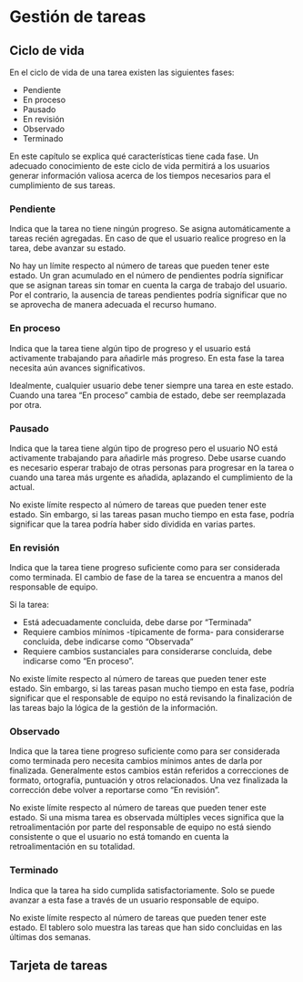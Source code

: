 # Gestión de tareas

## Ciclo de vida

En el ciclo de vida de una tarea existen las siguientes fases:

- Pendiente
- En proceso
- Pausado
- En revisión
- Observado
- Terminado

En este capítulo se explica qué características tiene cada fase. Un adecuado conocimiento de este ciclo de vida permitirá a los usuarios generar información valiosa acerca de los tiempos necesarios para el cumplimiento de sus tareas.

### Pendiente

Indica que la tarea no  tiene ningún progreso. Se asigna automáticamente a tareas recién agregadas. En caso de que el usuario realice progreso en la tarea, debe avanzar su estado. 

No hay un límite respecto al número de tareas que pueden tener este estado. Un gran acumulado en el número de pendientes podría significar que se asignan tareas sin tomar en cuenta la carga de trabajo del usuario. Por el contrario, la ausencia de tareas pendientes podría significar que no se aprovecha de manera adecuada el recurso humano.

### En proceso

Indica que la tarea tiene algún tipo de progreso y el usuario está activamente trabajando para añadirle más progreso. En esta fase la tarea necesita aún avances significativos.

Idealmente, cualquier usuario debe tener siempre una tarea en este estado. Cuando una tarea "En proceso" cambia de estado, debe ser reemplazada por otra.

### Pausado

Indica que la tarea tiene algún tipo de progreso pero el usuario NO está activamente trabajando para añadirle más progreso. Debe usarse cuando es necesario esperar trabajo de otras personas para progresar en la tarea o cuando una tarea más urgente es añadida, aplazando el cumplimiento de la actual.

No existe límite respecto al número de tareas que pueden tener este estado. Sin embargo, si las tareas pasan mucho tiempo en esta fase, podría significar que la tarea podría haber sido dividida en varias partes.

### En revisión

Indica que la tarea tiene progreso suficiente como para ser considerada como terminada. El cambio de fase de la tarea se encuentra a manos del responsable de equipo. 

Si la tarea:

- Está adecuadamente concluida, debe darse por "Terminada"
- Requiere cambios mínimos -típicamente de forma- para considerarse concluida, debe indicarse como "Observada"
- Requiere cambios sustanciales para considerarse concluida, debe indicarse como "En proceso".

No existe límite respecto al número de tareas que pueden tener este estado. Sin embargo, si las tareas pasan mucho tiempo en esta fase, podría significar que el responsable de equipo no está revisando la finalización de las tareas bajo la lógica de la gestión de la información. 

### Observado

Indica que la tarea tiene progreso suficiente como para ser considerada como terminada pero necesita cambios mínimos antes de darla por finalizada. Generalmente estos cambios están referidos a correcciones de formato, ortografía, puntuación y otros relacionados. Una vez finalizada la corrección debe volver a reportarse como "En revisión". 

No existe límite respecto al número de tareas que pueden tener este estado. Si una misma tarea es observada múltiples veces significa que la retroalimentación por parte del responsable de equipo no está siendo consistente o que el usuario no está tomando en cuenta la retroalimentación en su totalidad.

### Terminado

Indica que la tarea ha sido cumplida satisfactoriamente. Solo se puede avanzar a esta fase a través de un usuario responsable de equipo.

No existe límite respecto al número de tareas que pueden tener este estado. El tablero solo muestra las tareas que han sido concluidas en las últimas dos semanas.

## Tarjeta de tareas


